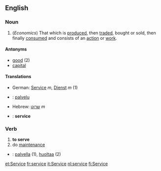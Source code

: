 ==English==
===Noun===
#(''Economics'') That which is [[produce]]d, then [[trade]]d, bought or sold, then finally [[consume]]d and consists of an [[action]] or [[work]].

====Antonyms====
*[[good]] (2)
*[[capital]]

====Translations====
*German: [[Service]] ''m'', [[Dienst]] ''m'' (1)
*{{fi}}: [[palvelu]]
*Hebrew: [[שרוט]] ''m''
*{{sv}}: '''service'''

===Verb===
#'''to serve'''
#do [[maintenance]]

*{{fi}}: [[palvella]] (1), [[huoltaa]] (2)

[[et:Service]]
[[fr:service]]
[[it:Service]]
[[nl:service]]
[[fi:Service]]